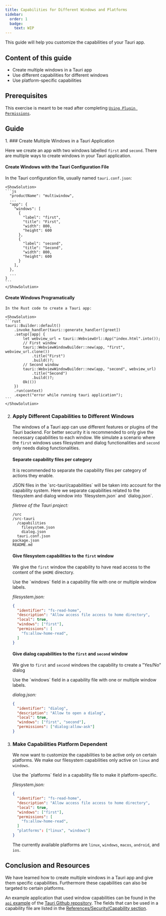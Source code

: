 ```yaml
---
title: Capabilities for Different Windows and Platforms
sidebar:
  order: 1
  badge:
    text: WIP
---
```



This guide will help you customize the capabilities of your Tauri app.

## Content of this guide

- Create multiple windows in a Tauri app
- Use different capabilities for different windows
- Use platform-specific capabilities

## Prerequisites

This exercise is meant to be read after completing [`Using Plugin Permissions`](/learn/security/using-plugin-permissions/).

## Guide

<Steps>
1. ### Create Multiple Windows in a Tauri Application

   Here we create an app with two windows labelled `first` and `second`.
   There are multiple ways to create windows in your Tauri application.

   #### Create Windows with the Tauri Configuration File

   In the Tauri configuration file, usually named `tauri.conf.json`:

    <ShowSolution>
    ```js
      "productName": "multiwindow",
      ...
      "app": {
        "windows": [
          {
            "label": "first",
            "title": "First",
            "width": 800,
            "height": 600
          },
          {
            "label": "second",
            "title": "Second",
            "width": 800,
            "height": 600
          }
        ],
      },
      ...
    }
    ```
    </ShowSolution>

   #### Create Windows Programatically

    In the Rust code to create a Tauri app:

    <ShowSolution>
    ```rust
    tauri::Builder::default()
        .invoke_handler(tauri::generate_handler![greet])
        .setup(|app| {
            let webview_url = tauri::WebviewUrl::App("index.html".into());
            // First window
            tauri::WebviewWindowBuilder::new(app, "first", webview_url.clone())
                .title("First")
                .build()?;
            // Second window
            tauri::WebviewWindowBuilder::new(app, "second", webview_url)
                .title("Second")
                .build()?;
            Ok(())
        })
        .run(context)
        .expect("error while running tauri application");
    ```
    </ShowSolution>

2. ### Apply Different Capabilities to Different Windows

    The windows of a Tauri app can use different features or plugins of the Tauri backend.
    For better security it is recommended to only give the necessary capabilities to each window.
    We simulate a scenario where the `first` windows uses filesystem and dialog functionalities and `second`
    only needs dialog functionalities.

    #### Separate capability files per category

    It is recommended to separate the capability files per category of actions they enable.

    <ShowSolution>
    JSON files in the `src-tauri/capabilities` will be taken into account for the capability system.
    Here we separate capabilities related to the filesystem and dialog window into `filesystem.json`
    and `dialog.json`.

    *filetree of the Tauri project:*
    ```
    /src
    /src-tauri
      /capabilities
        filesystem.json
        dialog.json
      tauri.conf.json
    package.json
    README.md
    ```
    </ShowSolution>

    #### Give filesystem capabilities to the `first` window

    We give the `first` window the capability to have read access to the content of the `$HOME` directory.

    <ShowSolution>
    Use the `windows` field in a capability file with one or multiple window labels.

    *filesystem.json:*
    ```json
    {
      "identifier": "fs-read-home",
      "description": "Allow access file access to home directory",
      "local": true,
      "windows": ["first"],
      "permissions": [
        "fs:allow-home-read",
      ]
    }
    ```
    </ShowSolution>

    #### Give dialog capabilities to the `first` and `second` window

    We give to `first` and `second` windows the capability to create a "Yes/No" dialog

    <ShowSolution>
    Use the `windows` field in a capability file with one or multiple window labels.

    *dialog.json:*

    ```json
    {
      "identifier": "dialog",
      "description": "Allow to open a dialog",
      "local": true,
      "windows": ["first", "second"],
      "permissions": ["dialog:allow-ask"]
    }
    ```

    </ShowSolution>


3. ### Make Capabilities Platform Dependent

    We now want to customize the capabilities to be active only on certain platforms.
    We make our filesystem capabilities only active on `linux` and `windows`.

    <ShowSolution>
    Use the `platforms` field in a capability file to make it platform-specific.

    *filesystem.json:*
    ```json
    {
      "identifier": "fs-read-home",
      "description": "Allow access file access to home directory",
      "local": true,
      "windows": ["first"],
      "permissions": [
        "fs:allow-home-read",
      ]
      "platforms": ["linux", "windows"]
    }
    ```

    The currently available platforms are `linux`, `windows`, `macos`, `android`, and `ios`.
    </ShowSolution>

</Steps>

## Conclusion and Resources

We have learned how to create multiple windows in a Tauri app and give them specific capabilities. Furthermore these capabilities can also be targeted to certain platforms.

An example application that used window capabilities can be found in the [`api` example](https://github.com/tauri-apps/tauri/tree/dev/examples/api) of the [Tauri Github repository](https://github.com/tauri-apps/tauri).
The fields that can be used in a capability file are listed in the [References/Security/Capability section](reference/acl/capability).
